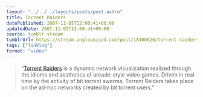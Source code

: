```yaml
---
layout: "../../../layouts/posts/post.astro"
title: Torrent Raiders
datePublished: 2007-11-05T12:00:41+00:00
updatedDate: 2007-11-05T12:00:41+00:00
source: tumblr stream
tumblrUrl: https://stream.anglepoised.com/post/18408626/torrent-raiders-is-a-dynamic-network
tags: ["linklog"]
format: "video"
---
```



<YouTube id="https://www.youtube.com/watch?v=0Jml_xU-STo" />

> &ldquo;[Torrent Raiders][1] is a dynamic network visualization realized through the idioms and aesthetics of arcade-style video games. Driven in real-time by the activity of bit torrent swarms, Torrent Raiders takes place on the ad-hoc networks created by bit torrent users.&rdquo;

[1]: https://rhizome.org/art/artbase/artwork/torrent-raiders/
